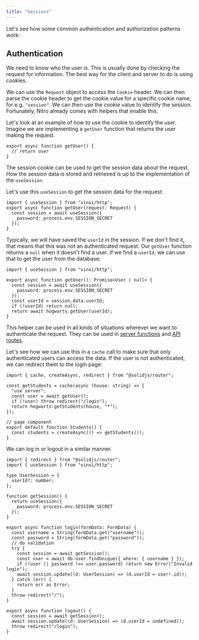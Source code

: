 ```yaml
---
title: "Sessions"
---
```


Let's see how some common authentication and authorization patterns work:

## Authentication

We need to know who the user is. This is usually done by checking the request for information. The best way for the client and server to do is using cookies.

We can use the `Request` object to access the `Cookie` header. We can then parse the cookie header to get the cookie value for a specific cookie name, for e.g. `"session"`. We can then use the cookie value to identify the session. Fortunately, Nitro already comes with helpers that enable this.

Let's look at an example of how to use the cookie to identify the user. Imagine we are implementing a `getUser` function that returns the user making the request.

```tsx {6} filename="/lib/session.ts"
export async function getUser() {
  // return user
}
```

The session cookie can be used to get the session data about the request. How the session data is stored and retrieved is up to the implementation of the `useSession`.

Let's use this `useSession` to get the session data for the request:

```tsx filename="/lib/session.ts"
import { useSession } from "vinxi/http";
export async function getUser(request: Request) {
  const session = await useSession({
    password: process.env.SESSION_SECRET
  });
}
```

Typically, we will have saved the `userId` in the session. If we don't find it, that means that this was not an authenticated request. Our `getUser` function returns a `null` when it doesn't find a user. If we find a `userId`, we can use that to get the user from the database:

```tsx filename="/lib/session.ts"
import { useSession } from "vinxi/http";

export async function getUser(): Promise<User | null> {
  const session = await useSession({
    password: process.env.SESSION_SECRET
  });
  const userId = session.data.userId;
  if (!userId) return null;
  return await hogwarts.getUser(userId);
}
```

This helper can be used in all kinds of situations wherever we want to authenticate the request. They can be used in [server functions][serverfunctions] and [API routes][apiroutes].

Let's see how we can use this in a `cache` call to make sure that only authenticated users can access the data. If the user is not authenticated, we can redirect them to the login page:

```tsx filename="/routes/api/[house]/admin.ts"
import { cache, createAsync, redirect } from "@solidjs/router";

const getStudents = cache(async (house: string) => {
  "use server";
  const user = await getUser();
  if (!user) throw redirect("/login");
  return hogwarts.getStudents(house, "*");
});

// page component
export default function Students() {
  const students = createAsync(() => getStudents());
}
```

We can log in or logout in a similar manner.

```tsx filename="/routes/session.server.ts"
import { redirect } from "@solidjs/router";
import { useSession } from "vinxi/http";

type UserSession = {
  userId?: number;
};

function getSession() {
  return useSession({
    password: process.env.SESSION_SECRET
  });
}

export async function login(formData: FormData) {
  const username = String(formData.get("username"));
  const password = String(formData.get("password"));
  // do validation
  try {
    const session = await getSession();
    const user = await db.user.findUnique({ where: { username } });
    if (!user || password !== user.password) return new Error("Invalid login");
    await session.update((d: UserSession) => (d.userId = user!.id));
  } catch (err) {
    return err as Error;
  }
  throw redirect("/");
}

export async function logout() {
  const session = await getSession();
  await session.update((d: UserSession) => (d.userId = undefined));
  throw redirect("/login");
}
```

[serverfunctions]: /docs/server-functions
[apiroutes]: /docs/api-routes
